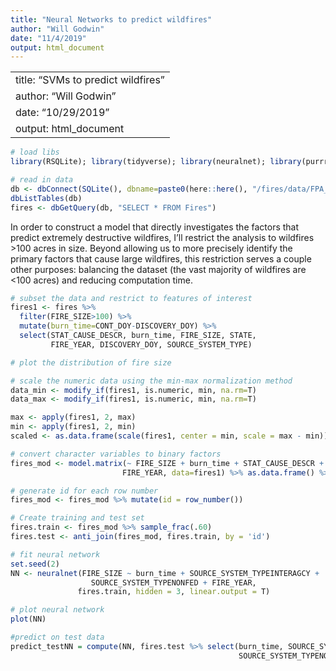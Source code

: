 ```yaml
---
title: "Neural Networks to predict wildfires"
author: "Will Godwin"
date: "11/4/2019"
output: html_document
---
```

---
title: "SVMs to predict wildfires"
author: "Will Godwin"
date: "10/29/2019"
output: html_document
---

```r
# load libs
library(RSQLite); library(tidyverse); library(neuralnet); library(purrr)

# read in data
db <- dbConnect(SQLite(), dbname=paste0(here::here(), "/fires/data/FPA_FOD_20170508.sqlite"))
dbListTables(db)
fires <- dbGetQuery(db, "SELECT * FROM Fires")
```

In order to construct a model that directly investigates the factors that predict extremely destructive wildfires, I'll restrict the analysis to wildfires >100 acres in size. Beyond allowing us to more precisely identify the primary factors that cause large wildfires, this restriction serves a couple other purposes: balancing the dataset (the vast majority of wildfires are <100 acres) and reducing computation time.


```r
# subset the data and restrict to features of interest
fires1 <- fires %>%
  filter(FIRE_SIZE>100) %>%
  mutate(burn_time=CONT_DOY-DISCOVERY_DOY) %>%
  select(STAT_CAUSE_DESCR, burn_time, FIRE_SIZE, STATE,
         FIRE_YEAR, DISCOVERY_DOY, SOURCE_SYSTEM_TYPE)

```

```r
# plot the distribution of fire size

```

```r
# scale the numeric data using the min-max normalization method
data_min <- modify_if(fires1, is.numeric, min, na.rm=T)
data_max <- modify_if(fires1, is.numeric, min, na.rm=T)

max <- apply(fires1, 2, max)
min <- apply(fires1, 2, min)
scaled <- as.data.frame(scale(fires1, center = min, scale = max - min))

```

```r
# convert character variables to binary factors
fires_mod <- model.matrix(~ FIRE_SIZE + burn_time + STAT_CAUSE_DESCR + SOURCE_SYSTEM_TYPE +
                         FIRE_YEAR, data=fires1) %>% as.data.frame() %>% select(-"(Intercept)")

# generate id for each row number
fires_mod <- fires_mod %>% mutate(id = row_number())

# Create training and test set
fires.train <- fires_mod %>% sample_frac(.60)
fires.test <- anti_join(fires_mod, fires.train, by = 'id')
```

```r
# fit neural network
set.seed(2)
NN <- neuralnet(FIRE_SIZE ~ burn_time + SOURCE_SYSTEM_TYPEINTERAGCY + 
                  SOURCE_SYSTEM_TYPENONFED + FIRE_YEAR,
               fires.train, hidden = 3, linear.output = T)

# plot neural network
plot(NN)
```

```r
#predict on test data
predict_testNN = compute(NN, fires.test %>% select(burn_time, SOURCE_SYSTEM_TYPEINTERAGCY, 
                                                   SOURCE_SYSTEM_TYPENONFED,FIRE_YEAR))

```
